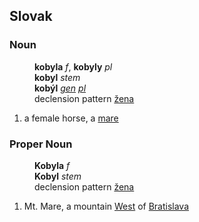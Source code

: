 ==Slovak==
===Noun===
:'''kobyla''' ''f'', '''kobyly''' ''pl''
:'''kobyl''' ''stem''
:'''kobýl''' ''[[genitive|gen]] [[plural|pl]]''
:declension pattern [[Slovak declension pattern žena|žena]]
# a female horse, a [[mare]]
=== Proper Noun ===
:'''Kobyla''' ''f''
:'''Kobyl''' ''stem''
:declension pattern [[Slovak declension pattern žena|žena]]
# Mt. Mare, a mountain [[West]] of [[Bratislava]]